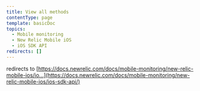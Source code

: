 ```yaml
---
title: View all methods
contentType: page
template: basicDoc
topics:
  - Mobile monitoring
  - New Relic Mobile iOS
  - iOS SDK API
redirects: []
---
```


redirects to [https://docs.newrelic.com/docs/mobile-monitoring/new-relic-mobile-ios/io...](https://docs.newrelic.com/docs/mobile-monitoring/new-relic-mobile-ios/ios-sdk-api/)
